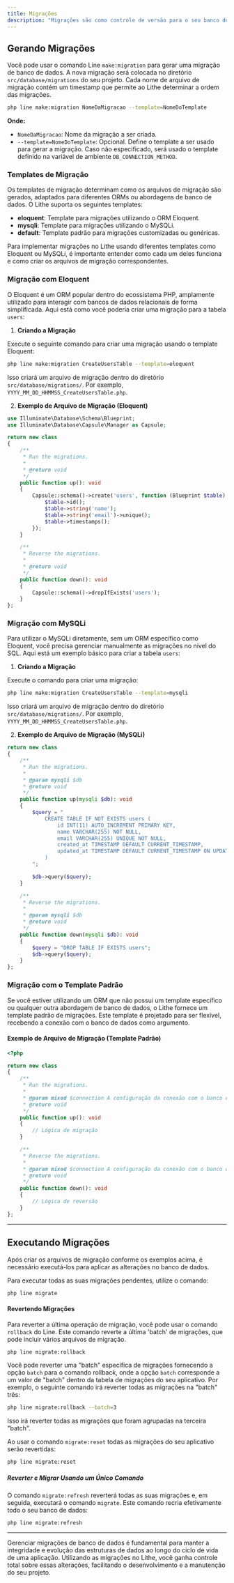 ```yaml
---
title: Migrações
description: "Migrações são como controle de versão para o seu banco de dados. Elas permitem que sua equipe defina e compartilhe a estrutura do banco de dados da aplicação. Se você já precisou pedir a um colega para adicionar manualmente uma coluna ao seu banco de dados local depois de atualizar suas alterações do controle de versão, você já enfrentou o problema que as migrações de banco de dados resolvem."
---
```


## Gerando Migrações

Você pode usar o comando Line `make:migration` para gerar uma migração de banco de dados. A nova migração será colocada no diretório `src/database/migrations` do seu projeto. Cada nome de arquivo de migração contém um timestamp que permite ao Lithe determinar a ordem das migrações.

```bash
php line make:migration NomeDaMigracao --template=NomeDoTemplate
```
**Onde:**
- `NomeDaMigracao`: Nome da migração a ser criada.
- `--template=NomeDoTemplate`: Opcional. Define o template a ser usado para gerar a migração. Caso não especificado, será usado o template definido na variável de ambiente `DB_CONNECTION_METHOD`.

### Templates de Migração

Os templates de migração determinam como os arquivos de migração são gerados, adaptados para diferentes ORMs ou abordagens de banco de dados. O Lithe suporta os seguintes templates:

- **eloquent**: Template para migrações utilizando o ORM Eloquent.
- **mysqli**: Template para migrações utilizando o MySQLi.
- **default**: Template padrão para migrações customizadas ou genéricas.

Para implementar migrações no Lithe usando diferentes templates como Eloquent ou MySQLi, é importante entender como cada um deles funciona e como criar os arquivos de migração correspondentes.

### Migração com Eloquent

O Eloquent é um ORM popular dentro do ecossistema PHP, amplamente utilizado para interagir com bancos de dados relacionais de forma simplificada. Aqui está como você poderia criar uma migração para a tabela `users`:

1. **Criando a Migração**

Execute o seguinte comando para criar uma migração usando o template Eloquent:

```bash
php line make:migration CreateUsersTable --template=eloquent
```

Isso criará um arquivo de migração dentro do diretório `src/database/migrations/`. Por exemplo, `YYYY_MM_DD_HHMMSS_CreateUsersTable.php`.

2. **Exemplo de Arquivo de Migração (Eloquent)**

```php
use Illuminate\Database\Schema\Blueprint;
use Illuminate\Database\Capsule\Manager as Capsule;

return new class
{
    /**
     * Run the migrations.
     *
     * @return void
     */
    public function up(): void
    {
        Capsule::schema()->create('users', function (Blueprint $table) {
            $table->id();
            $table->string('name');
            $table->string('email')->unique();
            $table->timestamps();
        });
    }

    /**
     * Reverse the migrations.
     *
     * @return void
     */
    public function down(): void
    {
        Capsule::schema()->dropIfExists('users');
    }
};
```

### Migração com MySQLi

Para utilizar o MySQLi diretamente, sem um ORM específico como Eloquent, você precisa gerenciar manualmente as migrações no nível do SQL. Aqui está um exemplo básico para criar a tabela `users`:

1. **Criando a Migração**

Execute o comando para criar uma migração:

```bash
php line make:migration CreateUsersTable --template=mysqli
```

Isso criará um arquivo de migração dentro do diretório `src/database/migrations/`. Por exemplo, `YYYY_MM_DD_HHMMSS_CreateUsersTable.php`.

2. **Exemplo de Arquivo de Migração (MySQLi)**

```php
return new class
{
    /**
     * Run the migrations.
     *
     * @param mysqli $db
     * @return void
     */
    public function up(mysqli $db): void
    {
        $query = "
            CREATE TABLE IF NOT EXISTS users (
                id INT(11) AUTO_INCREMENT PRIMARY KEY,
                name VARCHAR(255) NOT NULL,
                email VARCHAR(255) UNIQUE NOT NULL,
                created_at TIMESTAMP DEFAULT CURRENT_TIMESTAMP,
                updated_at TIMESTAMP DEFAULT CURRENT_TIMESTAMP ON UPDATE CURRENT_TIMESTAMP
            )
        ";

        $db->query($query);
    }

    /**
     * Reverse the migrations.
     *
     * @param mysqli $db
     * @return void
     */
    public function down(mysqli $db): void
    {
        $query = "DROP TABLE IF EXISTS users";
        $db->query($query);
    }
};

```

### Migração com o Template Padrão

Se você estiver utilizando um ORM que não possui um template específico ou qualquer outra abordagem de banco de dados, o Lithe fornece um template padrão de migrações. Este template é projetado para ser flexível, recebendo a conexão com o banco de dados como argumento.

#### Exemplo de Arquivo de Migração (Template Padrão)

```php
<?php 

return new class
{
    /**
     * Run the migrations.
     *
     * @param mixed $connection A configuração da conexão com o banco de dados.
     * @return void
     */
    public function up(): void
    {
        // Lógica de migração
    }

    /**
     * Reverse the migrations.
     *
     * @param mixed $connection A configuração da conexão com o banco de dados.
     * @return void
     */
    public function down(): void
    {
        // Lógica de reversão
    }
};
```
---


## Executando Migrações

Após criar os arquivos de migração conforme os exemplos acima, é necessário executá-los para aplicar as alterações no banco de dados.

Para executar todas as suas migrações pendentes, utilize o comando:

```bash
php line migrate
```

#### Revertendo Migrações

Para reverter a última operação de migração, você pode usar o comando `rollback` do Line. Este comando reverte a última 'batch' de migrações, que pode incluir vários arquivos de migração.

```bash
php line migrate:rollback
```

Você pode reverter uma "batch" específica de migrações fornecendo a opção `batch` para o comando rollback, onde a opção `batch` corresponde a um valor de "batch" dentro da tabela de migrações do seu aplicativo. Por exemplo, o seguinte comando irá reverter todas as migrações na "batch" três:

```bash
php line migrate:rollback --batch=3
```

Isso irá reverter todas as migrações que foram agrupadas na terceira "batch".


Ao usar o comando `migrate:reset` todas as migrações do seu aplicativo serão revertidas:

```bash
php line migrate:reset
```

##### **Reverter e Migrar Usando um Único Comando**

O comando `migrate:refresh` reverterá todas as suas migrações e, em seguida, executará o comando `migrate`. Este comando recria efetivamente todo o seu banco de dados:

```bash
php line migrate:refresh
```

---

Gerenciar migrações de banco de dados é fundamental para manter a integridade e evolução das estruturas de dados ao longo do ciclo de vida de uma aplicação. Utilizando as migrações no Lithe, você ganha controle total sobre essas alterações, facilitando o desenvolvimento e a manutenção do seu projeto.

